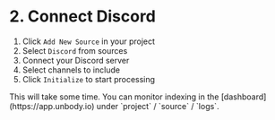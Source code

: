 
# 2. Connect Discord

1. Click `Add New Source` in your project
2. Select `Discord` from sources
3. Connect your Discord server
4. Select channels to include
5. Click `Initialize` to start processing


<Callout type="info">
This will take some time. You can monitor indexing in the [dashboard](https://app.unbody.io) under `project` / `source` / `logs`.
</Callout>